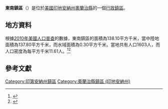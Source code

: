 {{noteTA
|G1=USState
|G2=地名
|G3=Unit
}}
{{Infobox settlement
|official_name            = 東南鎮區
|native_name = Southeast Township
|settlement_type          = [[行政鎮區|行政鎮區]]
|image_skyline            = Valeene I-house.jpg
|imagesize                = 250px
|image_map                = Map highlighting Southeast Township, Orange County, Indiana.svg
|mapsize                  = 250px
|pushpin_map  =USA Indiana
|pushpin_label = 東南鎮區
|pushpin_label_position   = top
|pushpin_map_caption      = 東南鎮區在印地安納州的位置
|subdivision_type         = [[世界政區索引|國家]]
|subdivision_type1        = [[美国州份|州份]]
|subdivision_type2        = [[印地安納州行政区划|縣]]
|subdivision_name         = [[美国|美国]]
|subdivision_name1        = [[印地安納州|印地安納州]]
|subdivision_name2        = [[奧蘭治縣_(印地安納州)|奧蘭治縣]]
|elevation_ft             = 656
|elevation_m              = 200
|timezone                 = [[北美东部時區|北美东部時區]]
|area_total_km2           = 138.10
|area_land_km2            = 137.80
|area_water_km2           = 0.30
|area_total_sq_mi         = 
|area_land_sq_mi          = 
|area_water_sq_mi         = 
|population_as_of         = [[2010年美國人口普查|2010]]
|population_footnotes     = 
|population_total         = 1603
|population_density_km2   = auto
|population_density_sq_mi = auto
|utc_offset               = -5
|coordinates              = {{coord|38|26|40|N|86|22|59|W|type:city_region:US-AL_source:GNS-enwiki|display=inline,title}}
| coor_pinpoint           = 
| coordinates_footnotes   = 
|timezone_DST             = EDT
|utc_offset_DST           = -4
|postal_code_type         = [[美國郵區編號|郵區編號]]
|postal_code              = 47125, 47140, 47452, 47454
|area_code                = {{link-en|电话区号812|Area code 812|812}}
|blank_name = [[地名信息系统|GNIS ID]]
|blank_info = 453856
}}
'''東南鎮區'''（{{lang-en|Southeast Township}}）是位於[[美國|美國]][[印地安納州|印地安納州]][[奧蘭治縣_(印地安納州)|奧蘭治縣]]的一個[[行政鎮區|行政鎮區]]。

== 地方資料 ==
根據[[2010年美國人口普查|2010年美國人口普查]]的數據，東南鎮區的面積為138.10平方千米，當中陸地面積為137.80平方千米，而水域面積為0.30平方千米。當地共有人口1603人，而人口密度為每平方千米11.61人。<ref name="GR8">{{cite web|url=http://factfinder2.census.gov|publisher=[[美国人口调查局|美国人口调查局]]|accessdate=2011-05-14|title=American FactFinder|archive-date=2013-09-11|archive-url=https://web.archive.org/web/20130911234518/http://factfinder2.census.gov/|dead-url=no}}</ref><ref>{{cite web|url=https://www.citypopulation.de/en/usa/indiana/admin/|title=USA: Indiana (Counties and Townships) - City Population|access-date=2020-08-10|archive-date=2020-04-22|archive-url=https://web.archive.org/web/20200422090607/https://www.citypopulation.de/en/usa/indiana/admin/|dead-url=no}}</ref>

== 參考文獻 ==
{{reflist}}

{{奧蘭治縣 (印地安納州)}}

{{DEFAULTSORT:Southeast Township}}
[[Category:印第安納州鎮區|Category:印第安納州鎮區]]
[[Category:奧蘭治縣鎮區_(印地安納州)|Category:奧蘭治縣鎮區 (印地安納州)]]

{{Indiana-geo-stub}}